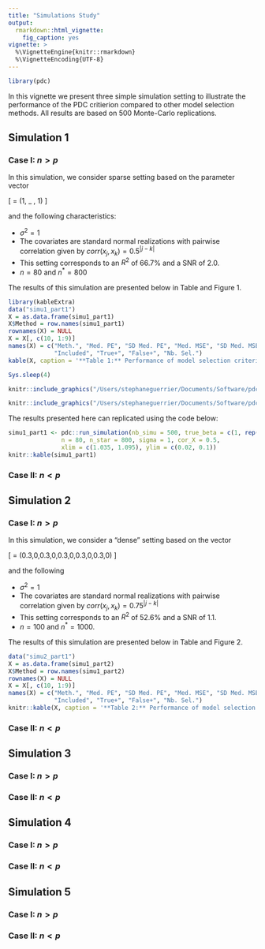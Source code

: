 ```yaml
---
title: "Simulations Study"
output: 
  rmarkdown::html_vignette:
    fig_caption: yes
vignette: >
  %\VignetteEngine{knitr::rmarkdown}
  %\VignetteEncoding{UTF-8}
--- 
```



```r
library(pdc)
```
In this vignette we present three simple simulation setting to illustrate the performance of the PDC critierion compared to other model selection methods. All results are based on 500 Monte-Carlo replications.


## Simulation 1

### Case I: $n > p$

In this simulation, we consider sparse setting based on the parameter vector

\[
  \boldsymbol{\beta} = (1,
    \underbrace{0, \ldots, 0}_\text{58} , 1)
\]

and the following characteristics:

- $\sigma^2 = 1$
- The covariates are standard normal realizations with pairwise correlation given by $corr(x_j, x_k) = 0.5^{|j-k|}$
- This setting corresponds to an $R^2$ of 66.7% and a SNR of 2.0. 
- $n = 80$ and $n^\ast = 800$

The results of this simulation are presented below in Table and Figure 1.

```r
library(kableExtra)
data("simu1_part1")
X = as.data.frame(simu1_part1)
X$Method = row.names(simu1_part1)
rownames(X) = NULL
X = X[, c(10, 1:9)]
names(X) = c("Meth.", "Med. PE", "SD Med. PE", "Med. MSE", "SD Med. MSE", "Correct", 
             "Included", "True+", "False+", "Nb. Sel.")
kable(X, caption = '**Table 1:** Performance of model selection criteria for Simulation 1.', format = "markdown")
```

```r
Sys.sleep(4)
```

```r
knitr::include_graphics("/Users/stephaneguerrier/Documents/Software/pdc/man/Figures/simu1_tab.png")
```

```r
knitr::include_graphics("/Users/stephaneguerrier/Documents/Software/pdc/man/Figures/simu1.png")
```

The results presented here can replicated using the code below:

```r
simu1_part1 <- pdc::run_simulation(nb_simu = 500, true_beta = c(1, rep(0,58), 1), 
               n = 80, n_star = 800, sigma = 1, cor_X = 0.5,
               xlim = c(1.035, 1.095), ylim = c(0.02, 0.1))
knitr::kable(simu1_part1)
```

### Case II: $n < p$

## Simulation 2

### Case I: $n > p$
In this simulation, we consider a "dense" setting based on the vector

\[
  \beta = (0.3,0,0.3,0,0.3,0,0.3,0,0.3,0)
\]

and the following

- $\sigma^2 = 1$
- The covariates are standard normal realizations with pairwise correlation given by $corr(x_j, x_k) = 0.75^{|j-k|}$
- This setting corresponds to an $R^2$ of 52.6% and a SNR of 1.1. 
- $n = 100$ and $n^\ast = 1000$.

The results of this simulation are presented below in Table and Figure 2.

```r
data("simu2_part1")
X = as.data.frame(simu1_part2)
X$Method = row.names(simu1_part2)
rownames(X) = NULL
X = X[, c(10, 1:9)]
names(X) = c("Meth.", "Med. PE", "SD Med. PE", "Med. MSE", "SD Med. MSE", "Correct", 
             "Included", "True+", "False+", "Nb. Sel.")
knitr::kable(X, caption = '**Table 2:** Performance of model selection criteria for Simulation 1.', format = "markdown")
```

### Case II: $n < p$

## Simulation 3
### Case I: $n > p$
### Case II: $n < p$

## Simulation 4
### Case I: $n > p$
### Case II: $n < p$

## Simulation 5
### Case I: $n > p$
### Case II: $n < p$
